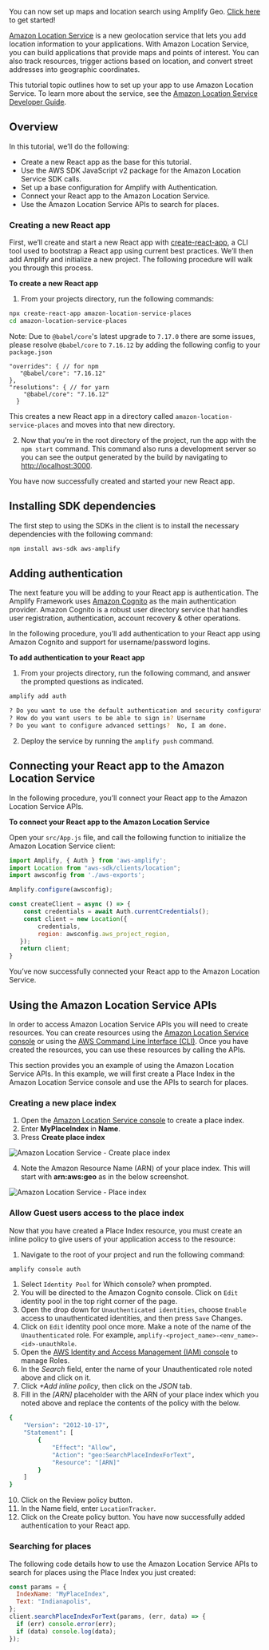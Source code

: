 <Callout warning>

You can now set up maps and location search using Amplify Geo. [Click here](/lib/geo/getting-started) to get started!

</Callout>

[Amazon Location Service](https://aws.amazon.com/location/) is a new geolocation service that lets you add location information to your applications. With Amazon Location Service, you can build applications that provide maps and points of interest. You can also track resources, trigger actions based on location, and convert street addresses into geographic coordinates.

This tutorial topic outlines how to set up your app to use Amazon Location Service. To learn more about the service, see the [Amazon Location Service Developer Guide](https://docs.aws.amazon.com/location/latest/developerguide/).



## Overview

In this tutorial, we’ll do the following:

* Create a new React app as the base for this tutorial.
* Use the AWS SDK JavaScript v2 package for the Amazon Location Service SDK calls.
* Set up a base configuration for Amplify with Authentication.
* Connect your React app to the Amazon Location Service.
* Use the Amazon Location Service APIs to search for places.

### Creating a new React app

First, we’ll create and start a new React app with [create-react-app](https://reactjs.org/docs/create-a-new-react-app.html), a CLI tool used to bootstrap a React app using current best practices. We’ll then add Amplify and initialize a new project. The following procedure will walk you through this process.

**To create a new React app**

1. From your projects directory, run the following commands:

```bash
npx create-react-app amazon-location-service-places
cd amazon-location-service-places
```

Note: Due to `@babel/core`'s latest upgrade to `7.17.0` there are some issues, please resolve `@babel/core` to `7.16.12` by adding the following config to your `package.json`
```
"overrides": { // for npm
   "@babel/core": "7.16.12" 
},
"resolutions": { // for yarn
    "@babel/core": "7.16.12"
  }
```

This creates a new React app in a directory called `amazon-location-service-places` and moves into that new directory.

2. Now that you’re in the root directory of the project, run the app with the `npm start` command. This command also runs a development server so you can see the output generated by the build by navigating to <http://localhost:3000>.

You have now successfully created and started your new React app.

## Installing SDK dependencies

The first step to using the SDKs in the client is to install the necessary dependencies with the following command:

```bash
npm install aws-sdk aws-amplify
```

## Adding authentication

The next feature you will be adding to your React app is authentication. The Amplify Framework uses [Amazon Cognito](https://aws.amazon.com/cognito/) as the main authentication provider. Amazon Cognito is a robust user directory service that handles user registration, authentication, account recovery & other operations.

In the following procedure, you’ll add authentication to your React app using Amazon Cognito and support for username/password logins.

**To add authentication to your React app**

1. From your projects directory, run the following command, and answer the prompted questions as indicated.

```bash
amplify add auth

? Do you want to use the default authentication and security configuration? Default configuration
? How do you want users to be able to sign in? Username
? Do you want to configure advanced settings?  No, I am done.
```

2. Deploy the service by running the `amplify push` command.

## Connecting your React app to the Amazon Location Service

In the following procedure, you’ll connect your React app to the Amazon Location Service APIs.

**To connect your React app to the Amazon Location Service**

Open your `src/App.js` file, and call the following function to initialize the Amazon Location Service client:

```javascript
import Amplify, { Auth } from 'aws-amplify';
import Location from "aws-sdk/clients/location";
import awsconfig from './aws-exports';

Amplify.configure(awsconfig);

const createClient = async () => {
    const credentials = await Auth.currentCredentials();
    const client = new Location({
        credentials,
        region: awsconfig.aws_project_region,
   });
   return client;
}
```

You’ve now successfully connected your React app to the Amazon Location Service.

## Using the Amazon Location Service APIs

In order to access Amazon Location Service APIs you will need to create resources. You can create resources using the [Amazon Location Service console](http://console.aws.amazon.com/location/home) or using the [AWS Command Line Interface (CLI)](https://aws.amazon.com/cli/). Once you have created the resources, you can use these resources by calling the APIs.

This section provides you an example of using the Amazon Location Service APIs. In this example, we will first create a Place Index in the Amazon Location Service console and use the APIs to search for places.

### Creating a new place index

1. Open the [Amazon Location Service console](https://console.aws.amazon.com/location/places/home#/create) to create a place index.
2. Enter **MyPlaceIndex** in **Name**.
3. Press **Create place index**

![Amazon Location Service - Create place index](/images/als/create-place-index.png)

4. Note the Amazon Resource Name (ARN) of your place index. This will start with **arn:aws:geo** as in the below screenshot.

![Amazon Location Service - Place index](/images/als/my-place-index.png)

### Allow Guest users access to the place index

Now that you have created a Place Index resource, you must create an inline policy to give users of your application access to the resource:

1. Navigate to the root of your project and run the following command:
```bash
amplify console auth
```

1. Select `Identity Pool` for Which console? when prompted.
2. You will be directed to the Amazon Cognito console. Click on `Edit` identity pool in the top right corner of the page.
3. Open the drop down for `Unauthenticated identities`,  choose `Enable` access to unauthenticated identities, and then press `Save` Changes.
4. Click on `Edit` identity pool once more. Make a note of the name of the `Unauthenticated` role. For example, `amplify-<project_name>-<env_name>-<id>-unauthRole`.
5. Open the [AWS Identity and Access Management (IAM) console](https://console.aws.amazon.com/iam/home#/roles) to manage Roles.
6. In the *Search* field, enter the name of your Unauthenticated role noted above and click on it.
7. Click *+Add inline policy*, then click on the *JSON* tab.
8. Fill in the *[ARN]* placeholder with the ARN of your place index which you noted above and replace the contents of the policy with the below.

```bash
{
    "Version": "2012-10-17",
    "Statement": [
        {
            "Effect": "Allow",
            "Action": "geo:SearchPlaceIndexForText",
            "Resource": "[ARN]"
        }
    ]
}
```

10. Click on the Review policy button.
11. In the Name field, enter `LocationTracker`.
12. Click on the Create policy button. You have now successfully added authentication to your React app.

### Searching for places

The following code details how to use the Amazon Location Service APIs to search for places using the Place Index you just created:

```javascript
const params = {
  IndexName: "MyPlaceIndex",
  Text: "Indianapolis",
};
client.searchPlaceIndexForText(params, (err, data) => {
  if (err) console.error(err);
  if (data) console.log(data);
});
```
